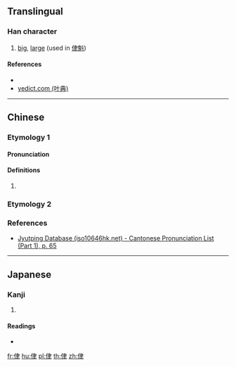 {{character info/new}}
==Translingual==

===Han character===
{{Han char|rn=9|rad=人|as=06|sn=8|four=|canj=OLQ|ids=⿰亻聿}}

# [[big]], [[large]] (used in [[侓魁]])

====References====
* {{Han ref|kx=0102.070|dkj=00596|hdz=10154.060|uh=4F93|ud=20371}}
* [http://yedict.com/htm/4F/4F93.htm yedict.com (叶典)]

----

==Chinese==
{{zh-forms}}

===Etymology 1===

====Pronunciation====
{{zh-pron
|m=lù
|c=leot6
|mc=
|oc=
|ma=
|cat=a
}}
{{attention|yue|is leot6 etymology 2?}}
{{attention|zh|is Cantonese leot6 etymology 2?}}

====Definitions====
{{zh-hanzi}}

# {{zh-only used in|侓魁}}

===Etymology 2===
{{zh-see|律|v}}

===References===
* {{qualifier|Cantonese}} [http://www.iso10646hk.net/jp/document/download.jsp Jyutping Database (iso10646hk.net) - Cantonese Pronunciation List (Part 1), p. 65]

----

==Japanese==

===Kanji===
{{ja-kanji|grade=|rs=人06}}

# {{defn|lang=ja|sort=人06}}

====Readings====
* {{ja-readings|on=[[ろつ]] (rotsu), [[ろち]] (rochi)|kun=[[きいさま]] (kiisama)}}

[[fr:侓]]
[[hu:侓]]
[[pl:侓]]
[[th:侓]]
[[zh:侓]]